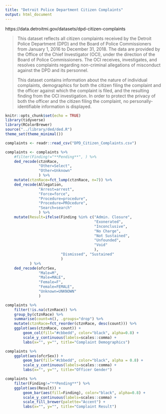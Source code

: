 ```yaml
---
title: "Detroit Police Department Citizen Complaints"
output: html_document
---
```


https://data.detroitmi.gov/datasets/dpd-citizen-complaints

>This dataset reflects all citizen complaints received by the Detroit Police Department (DPD) and the Board of Police Commissioners from January 1, 2016 to December 31, 2018. The data are provided by the Office of the Chief Investigator (OCI), under the direction of the Board of Police Commissioners. The OCI receives, investigates, and resolves complaints regarding non-criminal allegations of misconduct against the DPD and its personnel. 
>
>This dataset contains information about the nature of individual complaints, demographics for both the citizen filing the complaint and the officer against which the complaint is filed, and the resulting finding from the OCI investigation. In order to protect the privacy of both the officer and the citizen filing the complaint, no personally-identifiable information is displayed.

```r
knitr::opts_chunk$set(echo = TRUE)
library(tidyverse)
library(RColorBrewer)
source("../library/ded/ded.R")
theme_set(theme_minimal())
```


```r
complaints <- readr::read_csv("DPD_Citizen_Complaints.csv")

complaints <- complaints %>% 
    #filter(Finding!="**Pending**", ) %>% 
    ded_recode(ctznRace,
               "Other=Select",
               "Other=Unknown"
               ) %>% 
    mutate(ctznRace=fct_lump(ctznRace, n=7)) %>% 
    ded_recode(Allegation,
               "Arrest=arrest",
               "Force=force",
               "Procedure=procedure",
               "Procedure=PROcedure",
               "Search=search"
               ) %>% 
    mutate(Result=ifelse(Finding %in% c("Admin. Closure",
                                        "Exonerated",
                                        "Inconclusive",
                                        "No Charge",
                                        "Not Sustained",
                                        "Unfounded",
                                        "Void"
                                        ),
                         "Dismissed", "Sustained"
                         )
           ) %>% 
    ded_recode(ofcrSex,
               "Male=M",
               "Male=MALE",
               "Female=F",
               "Female=FEMALE",
               "Unknown=UNKNOWN"
               )

```


```r
complaints %>%
    filter(!is.na(ctznRace)) %>% 
    group_by(ctznRace) %>% 
    summarise(count=n(), .groups="drop") %>% 
    mutate(ctznRace=fct_reorder(ctznRace, desc(count))) %>% 
    ggplot(aes(ctznRace, count)) +
        geom_col(fill="#cbbedd", color="black", alpha=0.8) +
        scale_y_continuous(labels=scales::comma) +
        labs(x="", y="", title="Complaint Demographics")

```


```r
complaints %>% 
    ggplot(aes(ofcrSex)) +
        geom_bar(fill="#cbbedd", color="black", alpha = 0.8) +
        scale_y_continuous(labels=scales::comma) +
        labs(x="", y="", title="Officer Gender")

```


```r
complaints %>% 
    filter(Finding!="**Pending**") %>% 
    ggplot(aes(Result)) +
        geom_bar(aes(fill=Finding), color="black", alpha=0.8) +
        scale_y_continuous(labels=scales::comma) +
        scale_fill_brewer(palette="Accent") +
        labs(x="", y="", title="Complaint Result")

```

